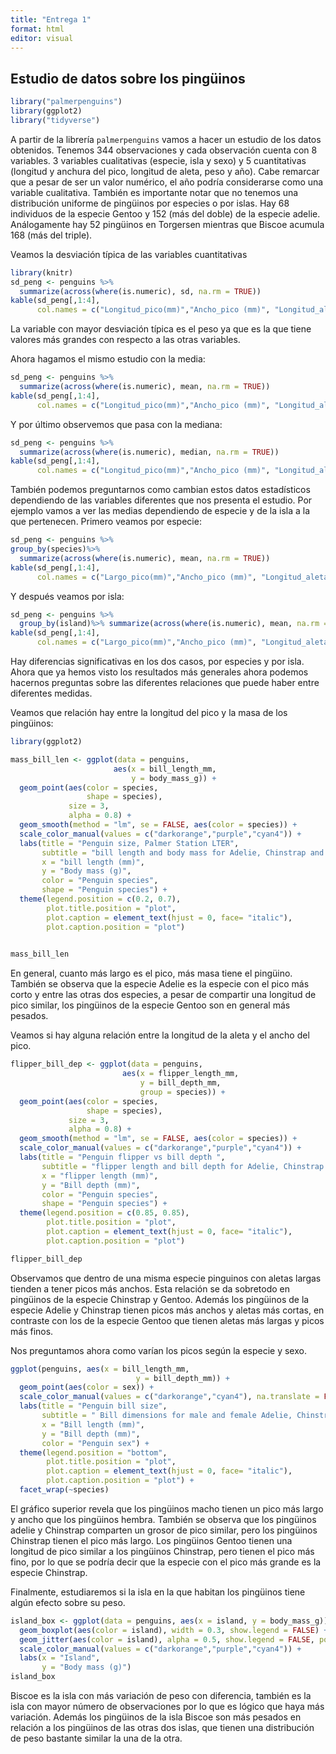 ```yaml
---
title: "Entrega 1"
format: html
editor: visual
---
```


## Estudio de datos sobre los pingüinos



```r
library("palmerpenguins")
library(ggplot2)
library("tidyverse")

```
A partir de la librería `palmerpenguins`\index{chunk option!class.source} vamos a hacer un estudio de los datos obtenidos.
Tenemos 344 observaciones y cada observación cuenta con 8 variables. 3 variables cualitativas (especie, isla y sexo) y 5 cuantitativas (longitud y anchura del pico, longitud de aleta, peso y año). Cabe remarcar que a pesar de ser un valor numérico, el año podría considerarse como una variable cualitativa. También es importante notar que no tenemos una distribución uniforme de pingüinos por especies o por islas. Hay 68 individuos de la especie Gentoo y 152 (más del doble) de la especie adelie. Análogamente hay 52 pingüinos en Torgersen mientras que Biscoe acumula 168 (más del triple).

Veamos la desviación típica de las variables cuantitativas

```r
library(knitr)
sd_peng <- penguins %>% 
  summarize(across(where(is.numeric), sd, na.rm = TRUE))
kable(sd_peng[,1:4],
      col.names = c("Longitud_pico(mm)","Ancho_pico (mm)", "Longitud_aleta(mm)","Peso (g)"))
```

La variable con mayor desviación típica es el peso ya que es la que tiene valores más grandes con respecto a las otras variables.

Ahora hagamos el mismo estudio con la media:

```r
sd_peng <- penguins %>% 
  summarize(across(where(is.numeric), mean, na.rm = TRUE))
kable(sd_peng[,1:4],
      col.names = c("Longitud_pico(mm)","Ancho_pico (mm)", "Longitud_aleta(mm)","Peso (g)"))

```

Y por último observemos que pasa con la mediana:
```r
sd_peng <- penguins %>% 
  summarize(across(where(is.numeric), median, na.rm = TRUE))
kable(sd_peng[,1:4],
      col.names = c("Longitud_pico(mm)","Ancho_pico (mm)", "Longitud_aleta(mm)","Peso (g)"))

```

También podemos preguntarnos como cambian estos datos estadísticos dependiendo de las variables diferentes que nos presenta el estudio. Por ejemplo vamos a ver las medias dependiendo de especie y de la isla a la que pertenecen. Primero veamos por especie:

```r
sd_peng <- penguins %>%
group_by(species)%>% 
  summarize(across(where(is.numeric), mean, na.rm = TRUE))
kable(sd_peng[,1:4],
      col.names = c("Largo_pico(mm)","Ancho_pico (mm)", "Longitud_aleta(mm)","Peso (g)"))

```

Y después veamos por isla:
```r
sd_peng <- penguins %>% 
  group_by(island)%>% summarize(across(where(is.numeric), mean, na.rm = TRUE))
kable(sd_peng[,1:4],
      col.names = c("Largo_pico(mm)","Ancho_pico (mm)", "Longitud_aleta(mm)","Peso (g)"))

```
Hay diferencias significativas en los dos casos, por especies y por isla. Ahora que ya hemos visto los resultados más generales ahora podemos hacernos preguntas sobre las diferentes relaciones que puede haber entre diferentes medidas.

Veamos que relación hay entre la longitud del pico y la masa de los pingüinos:

```r
library(ggplot2)

mass_bill_len <- ggplot(data = penguins, 
                       aes(x = bill_length_mm,
                           y = body_mass_g)) +
  geom_point(aes(color = species, 
                 shape = species),
             size = 3,
             alpha = 0.8) +
  geom_smooth(method = "lm", se = FALSE, aes(color = species)) +
  scale_color_manual(values = c("darkorange","purple","cyan4")) +
  labs(title = "Penguin size, Palmer Station LTER",
       subtitle = "bill length and body mass for Adelie, Chinstrap and Gentoo Penguins",
       x = "bill length (mm)",
       y = "Body mass (g)",
       color = "Penguin species",
       shape = "Penguin species") +
  theme(legend.position = c(0.2, 0.7),
        plot.title.position = "plot",
        plot.caption = element_text(hjust = 0, face= "italic"),
        plot.caption.position = "plot")
 

mass_bill_len
```

En general, cuanto más largo es el pico, más masa tiene el pingüino. También se observa que la especie Adelie es la especie con el pico más corto y entre las otras dos especies, a pesar de compartir una longitud de pico similar, los pingüinos de la especie Gentoo son en general más pesados.

Veamos si hay alguna relación entre la longitud de la aleta y el ancho del pico.

```r
flipper_bill_dep <- ggplot(data = penguins,
                         aes(x = flipper_length_mm,
                             y = bill_depth_mm,
                             group = species)) +
  geom_point(aes(color = species, 
                 shape = species),
             size = 3,
             alpha = 0.8) +
  geom_smooth(method = "lm", se = FALSE, aes(color = species)) +
  scale_color_manual(values = c("darkorange","purple","cyan4")) +
  labs(title = "Penguin flipper vs bill depth ",
       subtitle = "flipper length and bill depth for Adelie, Chinstrap and Gentoo Penguins at Palmer Station LTER",
       x = "flipper length (mm)",
       y = "Bill depth (mm)",
       color = "Penguin species",
       shape = "Penguin species") +
  theme(legend.position = c(0.85, 0.85),
        plot.title.position = "plot",
        plot.caption = element_text(hjust = 0, face= "italic"),
        plot.caption.position = "plot")

flipper_bill_dep
```

Observamos que dentro de una misma especie pinguinos con aletas largas tienden a tener picos más anchos. Esta relación se da sobretodo en pingüinos de la especie Chinstrap y Gentoo. Además los pingüinos de la especie Adelie y Chinstrap tienen picos más anchos y aletas más cortas, en contraste con los de la especie Gentoo que tienen aletas más largas y picos más finos.

Nos preguntamos ahora como varían los picos según la especie y sexo.

```r

ggplot(penguins, aes(x = bill_length_mm,
                            y = bill_depth_mm)) +
  geom_point(aes(color = sex)) +
  scale_color_manual(values = c("darkorange","cyan4"), na.translate = FALSE) +
  labs(title = "Penguin bill size",
       subtitle = " Bill dimensions for male and female Adelie, Chinstrap and Gentoo Penguins at Palmer Station LTER",
       x = "Bill length (mm)",
       y = "Bill depth (mm)",
       color = "Penguin sex") +
  theme(legend.position = "bottom",
        plot.title.position = "plot",
        plot.caption = element_text(hjust = 0, face= "italic"),
        plot.caption.position = "plot") +
  facet_wrap(~species)
```

El gráfico superior revela que los pingüinos macho tienen un pico más largo y ancho que los pingüinos hembra. También se observa que los pingüinos adelie y Chinstrap comparten un grosor de pico similar, pero los pingüinos Chinstrap tienen el pico más largo. Los pingüinos Gentoo tienen una longitud de pico similar a los pingüinos Chinstrap, pero tienen el pico más fino, por lo que se podría decir que la especie con el pico más grande es la especie Chinstrap.

Finalmente, estudiaremos si la isla en la que habitan los pingüinos tiene algún efecto sobre su peso.

```r
island_box <- ggplot(data = penguins, aes(x = island, y = body_mass_g)) +
  geom_boxplot(aes(color = island), width = 0.3, show.legend = FALSE) +
  geom_jitter(aes(color = island), alpha = 0.5, show.legend = FALSE, position = position_jitter(width = 0.2, seed = 0)) +
  scale_color_manual(values = c("darkorange","purple","cyan4")) +
  labs(x = "Island",
       y = "Body mass (g)")
island_box

```

Biscoe es la isla con más variación de peso con diferencia, también es la isla con mayor número de observaciones por lo que es lógico que haya más variación. Además los pingüinos de la isla Biscoe son más pesados en relación a los pingüinos de las otras dos islas, que tienen una distribución de peso bastante similar la una de la otra.
